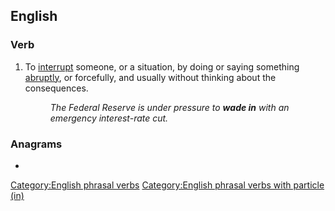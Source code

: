 ==English==

===Verb===
{{en-verb|wades in|wading in|waded in}}

# To [[interrupt]] someone, or a situation, by doing or saying something [[abruptly]], or forcefully, and usually without thinking about the consequences.
#: ''The Federal Reserve is under pressure to '''wade in''' with an emergency interest-rate cut.''

===Anagrams===
* {{anagrams|en|a=adeinw|Edwina|danwei|dewani|wained}}

[[Category:English phrasal verbs]]
[[Category:English phrasal verbs with particle (in)]]